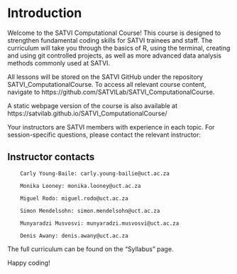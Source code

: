 # Introduction

Welcome to the SATVI Computational Course! This course is designed to strengthen fundamental coding skills for SATVI trainees and staff. The curriculum will take you through the basics of R, using the terminal, creating and using git controlled projects, as well as more advanced data analysis methods commonly used at SATVI. 

All lessons will be stored on the SATVI GitHub under the repository SATVI_ComputationalCourse. To access all relevant course content, navigate to https://github.com/SATVILab/SATVI_ComputationalCourse.

A static webpage version of the course is also available at https://satvilab.github.io/SATVI_ComputationalCourse/

Your instructors are SATVI members with experience in each topic. For session-specific questions, please contact the relevant instructor:

## Instructor contacts

        Carly Young-Baile: carly.young-bailie@uct.ac.za

        Monika Looney: monika.looney@uct.ac.za

        Miguel Rodo: miguel.rodo@uct.ac.za

        Simon Mendelsohn: simon.mendelsohn@uct.ac.za

        Munyaradzi Musvosvi: munyaradzi.musvosvi@uct.ac.za

        Denis Awany: denis.awany@uct.ac.za

        
    

The full curriculum can be found on the "Syllabus" page.

Happy coding!




